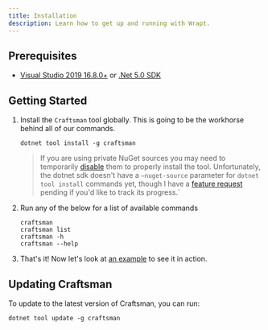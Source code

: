 ```yaml
---
title: Installation
description: Learn how to get up and running with Wrapt.
---
```


## Prerequisites

- [Visual Studio 2019 16.8.0+](https://visualstudio.microsoft.com/downloads/) or [.Net 5.0 SDK](https://dotnet.microsoft.com/download/dotnet-core/5.0) 

## Getting Started
1. Install the `Craftsman` tool globally. This is going to be the workhorse behind all of our commands. 

   ```shell
   dotnet tool install -g craftsman
   ```

   > If you are using private NuGet sources you may need to temporarily [disable](https://docs.microsoft.com/en-us/dotnet/core/tools/dotnet-nuget-disable-source) them to properly install the tool. Unfortunately, the dotnet sdk doesn't 
   have a `–nuget-source` parameter for `dotnet tool install` commands yet, though I have a [feature request](https://github.com/dotnet/sdk/issues/15477) pending if you'd like to track its progress.`

2. Run any of the below for a list of available commands

   ```shell
   craftsman 
   craftsman list
   craftsman -h
   craftsman --help
   ```

3. That's it! Now let's look at [an example](/docs/tutorial) to see it in action.

## Updating Craftsman
To update to the latest version of Craftsman, you can run:
```shell
dotnet tool update -g craftsman
```
